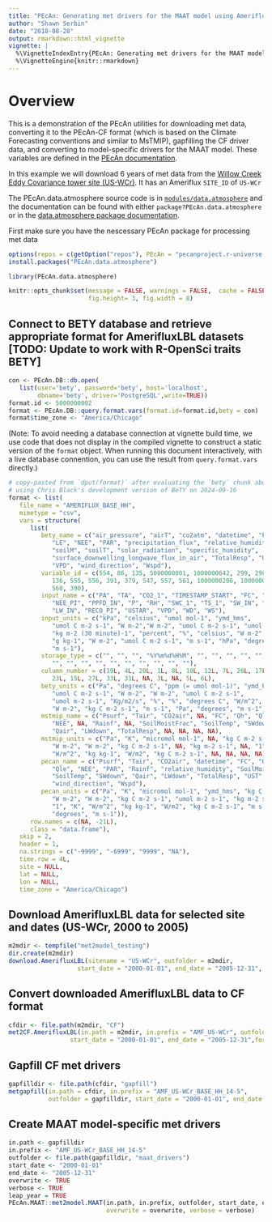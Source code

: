```yaml
---
title: "PEcAn: Generating met drivers for the MAAT model using AmerifluxLBL tower observations"
author: "Shawn Serbin"
date: "2018-08-28"
output: rmarkdown::html_vignette
vignette: |
  %\VignetteIndexEntry{PEcAn: Generating met drivers for the MAAT model using AmerifluxLBL tower observations}
  %\VignetteEngine{knitr::rmarkdown}
---
```


# Overview
This is a demonstration of the PEcAn utilities for downloading met data, converting it to the PEcAn-CF format (which is based on the Climate Forecasting conventions and similar to MsTMIP), gapfilling the CF driver data, and converting to model-specific drivers for the MAAT model. These variables are defined in the [PEcAn documentation](https://pecanproject.github.io/pecan-documentation/available-meteorological-drivers.html).

In this example we will download 6 years of met data from the [Willow Creek Eddy Covariance tower site (US-WCr)](http://ameriflux.lbl.gov/sites/siteinfo/US-WCr). It has an Ameriflux `SITE_ID` of `US-WCr`

The PEcAn.data.atmosphere source code is in [`modules/data.atmosphere`](https://github.com/PecanProject/pecan/tree/develop/modules/data.atmosphere) and the documentation can be found with either `package?PEcAn.data.atmosphere` or in the [data.atmosphere package documentation](https://pecanproject.github.io/pecan//modules/data.atmosphere/inst/web/index.html).

First make sure you have the nescessary PEcAn package for processing met data
```r
options(repos = c(getOption("repos"), PEcAn = "pecanproject.r-universe.dev"))
install.packages("PEcAn.data.atmosphere")
```

```r
library(PEcAn.data.atmosphere)

```

```r

knitr::opts_chunk$set(message = FALSE, warnings = FALSE,  cache = FALSE,
                      fig.height= 3, fig.width = 8)

```

## Connect to BETY database and retrieve appropriate format for AmerifluxLBL datasets [TODO: Update to work with R-OpenSci traits BETY]
```r

con <- PEcAn.DB::db.open(
   list(user='bety', password='bety', host='localhost',
        dbname='bety', driver='PostgreSQL',write=TRUE))
format.id <- 5000000002
format <- PEcAn.DB::query.format.vars(format.id=format.id,bety = con)
format$time_zone <- "America/Chicago"
```
(Note: To avoid needing a database connection at vignette build time, we use code that does not display in the compiled vignette to construct a static version of the `format` object. When running this document interactively, with a live database connention, you can use the result from `query.format.vars` directly.)

```r
# copy-pasted from `dput(format)` after evaluating the `bety` chunk above
# using Chris Black's development version of BeTY on 2024-09-16
format <- list(
   file_name = "AMERIFLUX_BASE_HH",
   mimetype = "csv",
   vars = structure(
      list(
         bety_name = c("air_pressure", "airT", "co2atm", "datetime", "FC", "H",
            "LE", "NEE", "PAR", "precipitation_flux", "relative_humidity",
            "soilM", "soilT", "solar_radiation", "specific_humidity",
            "surface_downwelling_longwave_flux_in_air", "TotalResp", "UST",
            "VPD", "wind_direction", "Wspd"),
         variable_id = c(554, 86, 135, 5000000001, 1000000042, 299, 298, 297,
            136, 555, 556, 391, 379, 547, 557, 561, 1000000206, 1000000041, 387,
            560, 390),
         input_name = c("PA", "TA", "CO2_1", "TIMESTAMP_START", "FC", "H", "LE",
            "NEE_PI", "PPFD_IN", "P", "RH", "SWC_1", "TS_1", "SW_IN", "H2O",
            "LW_IN", "RECO_PI", "USTAR", "VPD", "WD", "WS"),
         input_units = c("kPa", "celsius", "umol mol-1", "ymd_hms",
            "umol C m-2 s-1", "W m-2","W m-2", "umol C m-2 s-1", "umol m-2 s-1",
            "kg m-2 (30 minute)-1", "percent", "%", "celsius", "W m-2",
            "g kg-1", "W m-2", "umol C m-2 s-1", "m s-1", "hPa", "degrees",
            "m s-1"),
         storage_type = c("", "", "", "%Y%m%d%H%M", "", "", "", "", "", "", "",
            "", "", "", "", "", "", "", "", "", ""),
         column_number = c(19L, 4L, 20L, 1L, 8L, 10L, 12L, 7L, 26L, 17L, 18L,
            23L, 15L, 27L, 33L, 31L, NA, 3L, NA, 5L, 6L),
         bety_units = c("Pa", "degrees C", "ppm (= umol mol-1)", "ymd_hms",
            "umol C m-2 s-1", "W m-2", "W m-2", "umol C m-2 s-1",
            "umol m-2 s-1", "Kg/m2/s", "%", "%", "degrees C", "W/m^2", "g g-1",
            "W m-2", "kg C m-2 s-1", "m s-1", "Pa", "degrees", "m s-1"),
         mstmip_name = c("Psurf", "Tair", "CO2air", NA, "FC", "Qh", "Qle",
            "NEE", NA, "Rainf", NA, "SoilMoistFrac", "SoilTemp", "SWdown",
            "Qair", "LWdown", "TotalResp", NA, NA, NA, NA),
         mstmip_units = c("Pa", "K", "micromol mol-1", NA, "kg C m-2 s-1",
            "W m-2", "W m-2", "kg C m-2 s-1", NA, "kg m-2 s-1", NA, "1", "K",
            "W/m^2", "kg kg-1", "W/m2", "kg C m-2 s-1", NA, NA, NA, NA),
         pecan_name = c("Psurf", "Tair", "CO2air", "datetime", "FC", "Qh",
            "Qle", "NEE", "PAR", "Rainf", "relative_humidity", "SoilMoistFrac",
            "SoilTemp", "SWdown", "Qair", "LWdown", "TotalResp", "UST", "VPD",
            "wind_direction", "Wspd"),
         pecan_units = c("Pa", "K", "micromol mol-1", "ymd_hms", "kg C m-2 s-1",
            "W m-2", "W m-2", "kg C m-2 s-1", "umol m-2 s-1", "kg m-2 s-1", "%",
            "1", "K", "W/m^2", "kg kg-1", "W/m2", "kg C m-2 s-1", "m s-1", "Pa",
            "degrees", "m s-1")),
      row.names = c(NA, -21L),
      class = "data.frame"),
   skip = 2,
   header = 1,
   na.strings = c("-9999", "-6999", "9999", "NA"),
   time.row = 4L,
   site = NULL,
   lat = NULL,
   lon = NULL,
   time_zone = "America/Chicago")
```


## Download AmerifluxLBL data for selected site and dates (US-WCr, 2000 to 2005)
```r
m2mdir <- tempfile("met2model_testing")
dir.create(m2mdir)
download.AmerifluxLBL(sitename = "US-WCr", outfolder = m2mdir,
                   start_date = "2000-01-01", end_date = "2005-12-31", overwrite = TRUE, verbose = TRUE)
```

## Convert downloaded AmerifluxLBL data to CF format
```r
cfdir <- file.path(m2mdir, "CF")
met2CF.AmerifluxLBL(in.path = m2mdir, in.prefix = "AMF_US-WCr", outfolder = cfdir,
                 start_date = "2000-01-01", end_date = "2005-12-31",format=format)
```

## Gapfill CF met drivers
```r
gapfilldir <- file.path(cfdir, "gapfill")
metgapfill(in.path = cfdir, in.prefix = "AMF_US-WCr_BASE_HH_14-5",
           outfolder = gapfilldir, start_date = "2000-01-01", end_date = "2005-12-31")
```

## Create MAAT model-specific met drivers
```r
in.path <- gapfilldir
in.prefix <- "AMF_US-WCr_BASE_HH_14-5"
outfolder <- file.path(gapfilldir, "maat_drivers")
start_date <- "2000-01-01"
end_date <- "2005-12-31"
overwrite <- TRUE
verbose <- TRUE
leap_year = TRUE
PEcAn.MAAT::met2model.MAAT(in.path, in.prefix, outfolder, start_date, end_date,
                           overwrite = overwrite, verbose = verbose)
```
